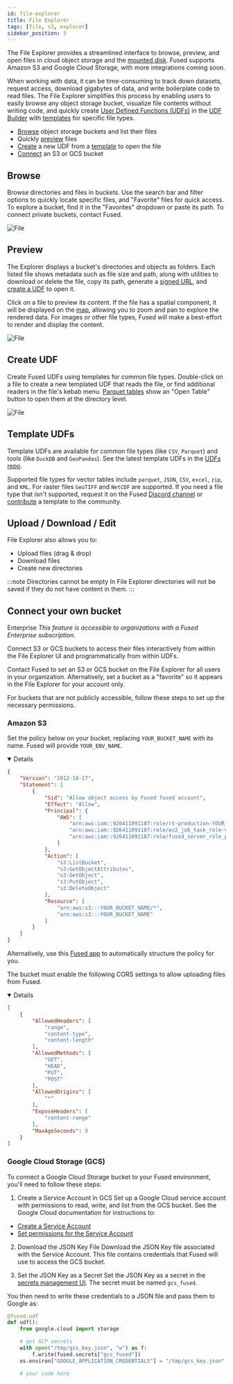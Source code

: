 ```yaml
---
id: file-explorer
title: File Explorer
tags: [file, s3, explorer]
sidebar_position: 3
---
```


The File Explorer provides a streamlined interface to browse, preview, and open files in cloud object storage and the [mounted disk](/core-concepts/content-management/file-system/#mntcache-disk). Fused supports Amazon S3 and Google Cloud Storage, with more integrations coming soon.

When working with data, it can be time-consuming to track down datasets, request access, download gigabytes of data, and write boilerplate code to read files. The File Explorer simplifies this process by enabling users to easily browse any object storage bucket, visualize file contents without writing code, and quickly create [User Defined Functions (UDFs)](/core-concepts/why/) in the [UDF Builder](/workbench/udf-builder/) with [templates](/workbench/file-explorer/#template-udfs) for specific file types.

- [Browse](/workbench/file-explorer/#browse) object storage buckets and list their files
- Quickly [preview](/workbench/file-explorer/#preview) files
- [Create](/workbench/file-explorer/#create-udf) a new UDF from a [template](/workbench/file-explorer/#template-udfs) to open the file
- [Connect](/workbench/file-explorer/#connect-your-own-bucket) an S3 or GCS bucket


<ReactPlayer playsinline={true} className="video__player" playing={false} muted={true} controls height="100%" url="https://fused-magic.s3.us-west-2.amazonaws.com/workbench-walkthrough-videos/docs_rewrite/file_explorer_intro3.mp4" width="100%" />

## Browse

Browse directories and files in buckets. Use the search bar and filter options to quickly locate specific files, and "Favorite" files for quick access. To explore a bucket, find it in the "Favorites" dropdown or paste its path. To connect private buckets, contact Fused.


<div style={{ textAlign: 'center' }}>
  <img src={FEsearch} alt="File" style={{ width: '80%' }} />
</div>

## Preview

The Explorer displays a bucket's directories and objects as folders. Each listed file shows metadata such as file size and path, along with utilities to download or delete the file, copy its path, generate a [signed URL](https://docs.aws.amazon.com/AmazonS3/latest/userguide/ShareObjectPreSignedURL.html), and [create a UDF](/workbench/file-explorer/#create-udf) to open it.

Click on a file to preview its content. If the file has a spatial component, it will be displayed on the [map](/workbench/udf-builder/map), allowing you to zoom and pan to explore the rendered data. For images or other file types, Fused will make a best-effort to render and display the content.


<div style={{ textAlign: 'center' }}>
  <img src={FEpreview} alt="File" style={{ width: '80%' }} />
</div>


## Create UDF

Create Fused UDFs using templates for common file types. Double-click on a file to create a new templated UDF that reads the file, or find additional readers in the file's kebab menu. [Parquet tables](https://www.upsolver.com/blog/apache-parquet-why-use) show an "Open Table" button to open them at the directory level.


<div style={{ textAlign: 'center' }}>
  <img src={FEcreateudf} alt="File" style={{ width: '80%' }} />
</div>

## Template UDFs

Template UDFs are available for common file types (like `CSV`, `Parquet`) and tools (like `DuckDB` and `GeoPandas`). See the latest template UDFs in the [UDFs repo](https://github.com/fusedio/udfs/tree/main/files).

Supported file types for vector tables include `parquet`, `JSON`, `CSV`, `excel`, `zip`, and `KML`. For raster files `GeoTIFF` and `NetCDF` are supported. If you need a file type that isn't supported, request it on the Fused [Discord channel](https://discord.com/invite/BxS5wMzdRk) or [contribute](/workbench/udf-catalog/#contribute-to-fused) a template to the community.

## Upload / Download / Edit 

File Explorer also allows you to:
- Upload files (drag & drop)
- Download files
- Create new directories

:::note Directories cannot be empty
In File Explorer directories will not be saved if they do not have content in them.
:::

## Connect your own bucket

<Tag color="#3399ff">Enterprise</Tag> _This feature is accessible to organizations with a Fused Enterprise subscription._

Connect S3 or GCS buckets to access their files interactively from within the File Explorer UI and programmatically from within UDFs.

Contact Fused to set an S3 or GCS bucket on the File Explorer for all users in your organization. Alternatively, set a bucket as a "favorite" so it appears in the File Explorer for your account only.

For buckets that are not publicly accessible, follow these steps to set up the necessary permissions.

### Amazon S3


Set the policy below on your bucket, replacing `YOUR_BUCKET_NAME` with its name. Fused will provide `YOUR_ENV_NAME`.


<Details open={false}>


```json
{
    "Version": "2012-10-17",
    "Statement": [
        {
            "Sid": "Allow object access by Fused fused account",
            "Effect": "Allow",
            "Principal": {
                "AWS": [
                    "arn:aws:iam::926411091187:role/rt-production-YOUR_ENV_NAME",
                    "arn:aws:iam::926411091187:role/ec2_job_task_role-v2-production-YOUR_ENV_NAME",
                    "arn:aws:iam::926411091187:role/fused_server_role_prod_us_west_2"
                ]
            },
            "Action": [
                "s3:ListBucket",
                "s3:GetObjectAttributes",
                "s3:GetObject",
                "s3:PutObject",
                "s3:DeleteObject"
            ],
            "Resource": [
                "arn:aws:s3:::YOUR_BUCKET_NAME/*",
                "arn:aws:s3:::YOUR_BUCKET_NAME"
            ]
        }
    ]
}
```

</Details>

Alternatively, use this [Fused app](https://www.fused.io/workbench#app/s/i/fa_2yQFVcbSYR1vW4Aa8zL1HC) to automatically structure the policy for you.

The bucket must enable the following CORS settings to allow uploading files from Fused.

<Details open={false}>

```json
[
    {
        "AllowedHeaders": [
            "range",
            "content-type",
            "content-length"
        ],
        "AllowedMethods": [
            "GET",
            "HEAD",
            "PUT",
            "POST"
        ],
        "AllowedOrigins": [
            "*"
        ],
        "ExposeHeaders": [
            "content-range"
        ],
        "MaxAgeSeconds": 0
    }
]
```
</Details>

### Google Cloud Storage (GCS)


To connect a Google Cloud Storage bucket to your Fused environment, you'll need to follow these steps:

1. Create a Service Account in GCS
Set up a Google Cloud service account with permissions to read, write, and list from the GCS bucket. See the Google Cloud documentation for instructions to:
- [Create a Service Account](https://cloud.google.com/iam/docs/service-accounts-create)
- [Set permissions for the Service Account](https://cloud.google.com/iam/docs/manage-access-service-accounts)

2. Download the JSON Key File
Download the JSON Key file associated with the Service Account. This file contains credentials that Fused will use to access the GCS bucket.

3. Set the JSON Key as a Secret
Set the JSON Key as a secret in the [secrets management UI](/workbench/account/#secrets-management). The secret must be named `gcs_fused`.

You then need to write these credentials to a JSON file and pass them to Google as:

```python
@fused.udf
def udf():
    from google.cloud import storage

    # get GCP secrets
    with open("/tmp/gcs_key.json", "w") as f:
        f.write(fused.secrets["gcs_fused"])
    os.environ["GOOGLE_APPLICATION_CREDENTIALS"] = "/tmp/gcs_key.json"

    # your code here
```